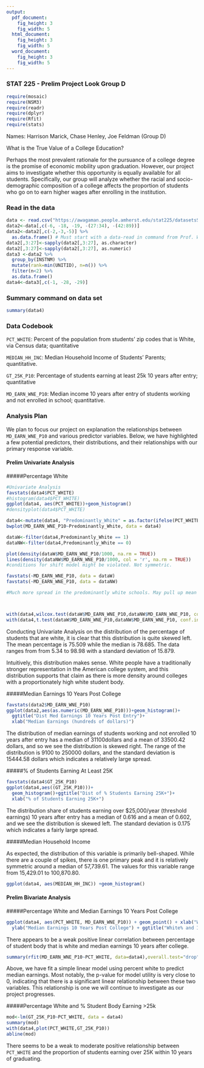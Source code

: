 ```yaml
---
output:
  pdf_document:
    fig_height: 3
    fig_width: 5
  html_document:
    fig_height: 3
    fig_width: 5
  word_document:
    fig_height: 3
    fig_width: 5
---
```

### STAT 225 - Prelim Project Look Group D

```r
require(mosaic)
require(NSM3)
require(readr)
require(dplyr)
require(Rfit)
require(stats)
```

Names:  Harrison Marick, Chase Henley, Joe Feldman (Group D)

What is the True Value of a College Education? 

Perhaps the most prevalent rationale for the pursuance of a college degree is the promise of economic mobility upon graduation.  However, our project aims to investigate whether this opportunity is equally available for all students.  Specifically, our group will analyze whether the racial and socio-demographic composition of a college affects the proportion of students who go on to earn higher wages after enrolling in the institution. 

### Read in the data

```r
data <- read.csv("https://awagaman.people.amherst.edu/stat225/datasetsS2018/groupDdata.csv")
data2<-data[,c(-6, -18, -19, -(27:34), -(42:89))] 
data2<-data2[,c(-2,-3,-5)] %>%
  as.data.frame() # Must start with a data-read in command from Prof. Wagaman
data2[,3:27]<-sapply(data2[,3:27], as.character)
data2[,3:27]<-sapply(data2[,3:27], as.numeric)
data3 <-data2 %>%
  group_by(INSTNM) %>%
  mutate(rank=min(UNITID), n=n()) %>%
  filter(n<2) %>%
  as.data.frame()
data4<-data3[,c(-1, -28, -29)]
```

### Summary command on data set

```r
summary(data4)
```


### Data Codebook

`PCT_WHITE`: Percent of the population from students' zip codes that is White, via Census data; quantitative


`MEDIAN_HH_INC`: Median Household Income of Students' Parents; quantitative. 


`GT_25K_P10`: Percentage of students earning at least 25k 10 years after entry; quantitative

`MD_EARN_WNE_P10`: Median income 10 years after entry of students working and not enrolled in school; quantitative.


### Analysis Plan

We plan to focus our project on explanation the relationships between `MD_EARN_WNE_P10` and various predictor variables. Below, we have highlighted a few potential predictors, their distributions, and their relationships with our primary response variable. 


#### Prelim Univariate Analysis

#####Percentage White

```r
#Univariate Analysis
favstats(data4$PCT_WHITE)
#histogram(data4$PCT_WHITE)
ggplot(data4, aes(PCT_WHITE))+geom_histogram()
#densityplot(data4$PCT_WHITE)

data4<-mutate(data4, "Predominantly_White" = as.factor(ifelse(PCT_WHITE> 67.09,1, 0)))
bwplot(MD_EARN_WNE_P10~Predominantly_White, data = data4)

dataW<-filter(data4,Predominantly_White == 1)
dataNW<-filter(data4,Predominantly_White == 0)

plot(density(dataW$MD_EARN_WNE_P10/1000, na.rm = TRUE))
lines(density(dataNW$MD_EARN_WNE_P10/1000, col = 'r', na.rm = TRUE))
#conditions for shift model might be violated. Not symmetric.

favstats(~MD_EARN_WNE_P10, data = dataW)
favstats(~MD_EARN_WNE_P10, data = dataNW)

#Much more spread in the predominantly white schools. May pull up mean thus contributing to the significant t-test.  But the difference is confirmed by the nonparametric signed rank



with(data4,wilcox.test(dataW$MD_EARN_WNE_P10,dataNW$MD_EARN_WNE_P10, conf.int = TRUE))
with(data4,t.test(dataW$MD_EARN_WNE_P10,dataNW$MD_EARN_WNE_P10, conf.int = TRUE))
```

Conducting Univariate Analysis on the distribution of the percentage of students that are white, it is clear that this distribution is quite skewed left. The mean percentage is 75.509 while the median is 78.685. The data ranges from from 5.34 to 98.98 with a standard deviation of 15.879.

Intuitively, this distribution makes sense.  White people have a traditionally stronger representation in the American college system, and this distribution supports that claim as there is more density around colleges with a proportionately high white student body.

#####Median Earnings 10 Years Post College

```r
favstats(data2$MD_EARN_WNE_P10)
ggplot(data2,aes(as.numeric(MD_EARN_WNE_P10)))+geom_histogram()+
  ggtitle("Dist Med Earnings 10 Years Post Entry")+
  xlab("Median Earnings (hundreds of dollars)")
```

The distribution of median earnings of students working and not enrolled 10 years after entry has a median of 31100dollars and a mean of 33500.42 dollars, and so we see the distribution is skewed right. The range of the distribution is 9100 to 250000 dollars, and the standard deviation is 15444.58 dollars which indicates a relatively large spread.

#####% of Students Earning At Least 25K

```r
favstats(data4$GT_25K_P10)
ggplot(data4,aes((GT_25K_P10)))+
  geom_histogram()+ggtitle("Dist of % Students Earning 25K+")+
  xlab("% of Students Earning 25K+")
```

The distribution share of students earning over $25,000/year (threshold earnings) 10 years after entry has a median of 0.616 and a mean of 0.602, and we see the distribution is skewed left. The standard deviation is 0.175 which indicates a fairly large spread.


#####Median Household Income

As expected, the distribution of this variable is primarily bell-shaped. While there are a couple of spikes, there is one primary peak and it is relatively symmetric around a median of 57,739.61. The values for this variable range from 15,429.01 to 100,870.80. 


```r
ggplot(data4, aes(MEDIAN_HH_INC)) +geom_histogram()
```


#### Prelim Bivariate Analysis

#####Percentage White and Median Earnings 10 Years Post College


```r
ggplot(data4, aes(PCT_WHITE, MD_EARN_WNE_P10)) + geom_point() + xlab("White %") +
  ylab("Median Earnings 10 Years Post College") + ggtitle("White% and Income")
```

There appears to be a weak positive linear correlation between percentage of student body that is white and median earnings 10 years after college.

```r
summary(rfit(MD_EARN_WNE_P10~PCT_WHITE, data=data4),overall.test="drop")
```
Above, we have fit a simple linear model using percent white to predict median earnings. Most notably, the p-value for model utility is very close to 0, indicating that there is a significant linear relationship between these two variables. This relationship is one we will continue to investigate as our project progresses.


#####Percentage White and % Student Body Earning >25k

```r
mod<-lm(GT_25K_P10~PCT_WHITE, data = data4)
summary(mod)
with(data4,plot(PCT_WHITE,GT_25K_P10))
abline(mod)
```

There seems to be a weak to moderate positive relationship between `PCT_WHITE` and the proportion of students earning over 25K within 10 years of graduating. 

